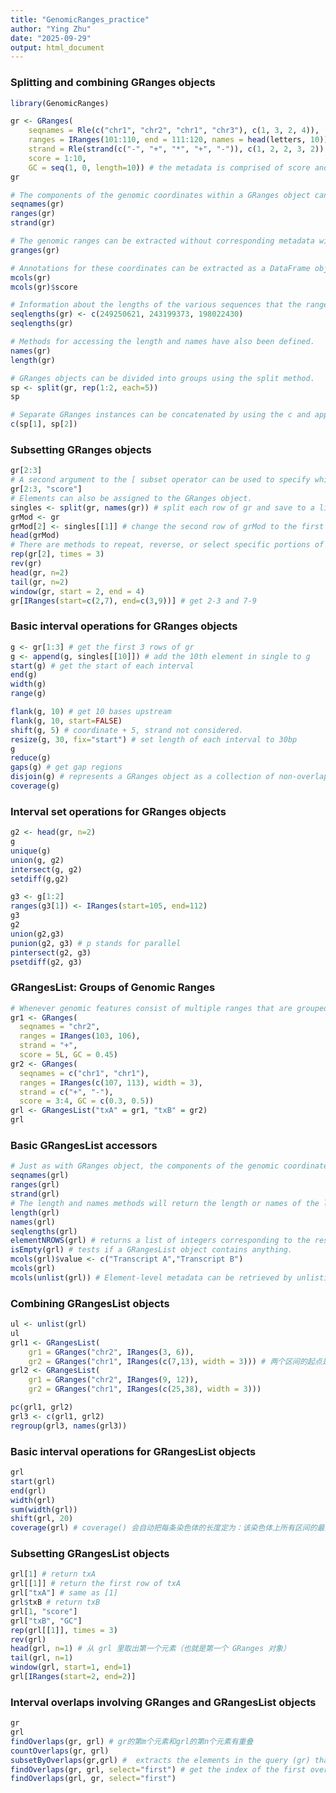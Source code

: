 ---
title: "GenomicRanges_practice"
author: "Ying Zhu"
date: "2025-09-29"
output: html_document
---
### Splitting and combining GRanges objects
```{r}
library(GenomicRanges)

gr <- GRanges(
    seqnames = Rle(c("chr1", "chr2", "chr1", "chr3"), c(1, 3, 2, 4)),
    ranges = IRanges(101:110, end = 111:120, names = head(letters, 10)),
    strand = Rle(strand(c("-", "+", "*", "+", "-")), c(1, 2, 2, 3, 2)),
    score = 1:10,
    GC = seq(1, 0, length=10)) # the metadata is comprised of score and GC information, but almost anything can be stored in the metadata portion of a GRanges object.
gr

# The components of the genomic coordinates within a GRanges object can be extracted using the seqnames, ranges, and strand accessor functions.
seqnames(gr)
ranges(gr)
strand(gr)

# The genomic ranges can be extracted without corresponding metadata with granges.
granges(gr)

# Annotations for these coordinates can be extracted as a DataFrame object using the mcols accessor.
mcols(gr)
mcols(gr)$score

# Information about the lengths of the various sequences that the ranges are aligned to can also be stored in the GRanges object. So if this is data from Homo sapiens, we can set the values as:
seqlengths(gr) <- c(249250621, 243199373, 198022430)
seqlengths(gr)

# Methods for accessing the length and names have also been defined.
names(gr)
length(gr)

# GRanges objects can be divided into groups using the split method. 
sp <- split(gr, rep(1:2, each=5))
sp

# Separate GRanges instances can be concatenated by using the c and append methods.
c(sp[1], sp[2])
```
### Subsetting GRanges objects
```{r}
gr[2:3] 
# A second argument to the [ subset operator can be used to specify which metadata columns to extract from the GRanges object.
gr[2:3, "score"]
# Elements can also be assigned to the GRanges object.
singles <- split(gr, names(gr)) # split each row of gr and save to a list
grMod <- gr
grMod[2] <- singles[[1]] # change the second row of grMod to the first row of gr
head(grMod)
# There are methods to repeat, reverse, or select specific portions of GRanges objects.
rep(gr[2], times = 3)
rev(gr)
head(gr, n=2)
tail(gr, n=2)
window(gr, start = 2, end = 4)
gr[IRanges(start=c(2,7), end=c(3,9))] # get 2-3 and 7-9

```

### Basic interval operations for GRanges objects
```{r}
g <- gr[1:3] # get the first 3 rows of gr
g <- append(g, singles[[10]]) # add the 10th element in single to g
start(g) # get the start of each interval
end(g)
width(g)
range(g)

flank(g, 10) # get 10 bases upstream
flank(g, 10, start=FALSE)
shift(g, 5) # coordinate + 5, strand not considered.
resize(g, 30, fix="start") # set length of each interval to 30bp
g
reduce(g)
gaps(g) # get gap regions
disjoin(g) # represents a GRanges object as a collection of non-overlapping ranges
coverage(g)
```
### Interval set operations for GRanges objects
```{r}
g2 <- head(gr, n=2)
g
unique(g)
union(g, g2)
intersect(g, g2)
setdiff(g,g2)

g3 <- g[1:2]
ranges(g3[1]) <- IRanges(start=105, end=112)
g3
g2
union(g2,g3)
punion(g2, g3) # p stands for parallel
pintersect(g2, g3)
psetdiff(g2, g3)
```

### GRangesList: Groups of Genomic Ranges
```{r}
# Whenever genomic features consist of multiple ranges that are grouped by a parent feature, they can be represented as a GRangesList object.
gr1 <- GRanges(
  seqnames = "chr2",
  ranges = IRanges(103, 106),
  strand = "+",
  score = 5L, GC = 0.45)
gr2 <- GRanges(
  seqnames = c("chr1", "chr1"),
  ranges = IRanges(c(107, 113), width = 3),
  strand = c("+", "-"),
  score = 3:4, GC = c(0.3, 0.5))
grl <- GRangesList("txA" = gr1, "txB" = gr2)
grl
```
### Basic GRangesList accessors
```{r}
# Just as with GRanges object, the components of the genomic coordinates within a GRangesList object can be extracted using simple accessor methods. Not surprisingly, the GRangesList objects have many of the same accessors as GRanges objects. The difference is that many of these methods return a list since the input is now essentially a list of GRanges objects.
seqnames(grl)
ranges(grl)
strand(grl)
# The length and names methods will return the length or names of the list and the seqlengths method will return the set of sequence lengths.
length(grl)
names(grl)
seqlengths(grl)
elementNROWS(grl) # returns a list of integers corresponding to the result of calling NROW on each individual GRanges object
isEmpty(grl) # tests if a GRangesList object contains anything.
mcols(grl)$value <- c("Transcript A","Transcript B")
mcols(grl)
mcols(unlist(grl)) # Element-level metadata can be retrieved by unlisting the GRangesList, and extracting the metadata
```

### Combining GRangesList objects
```{r}
ul <- unlist(grl)
ul
grl1 <- GRangesList(
    gr1 = GRanges("chr2", IRanges(3, 6)),
    gr2 = GRanges("chr1", IRanges(c(7,13), width = 3))) # 两个区间的起点是7和13，都3bp长
grl2 <- GRangesList(
    gr1 = GRanges("chr2", IRanges(9, 12)),
    gr2 = GRanges("chr1", IRanges(c(25,38), width = 3)))

pc(grl1, grl2)
grl3 <- c(grl1, grl2)
regroup(grl3, names(grl3))
```

### Basic interval operations for GRangesList objects
```{r}
grl
start(grl)
end(grl)
width(grl)
sum(width(grl))
shift(grl, 20)
coverage(grl) # coverage() 会自动把每条染色体的长度定为：该染色体上所有区间的最大end坐标
```
### Subsetting GRangesList objects
```{r}
grl[1] # return txA
grl[[1]] # return the first row of txA
grl["txA"] # same as [1]
grl$txB # return txB
grl[1, "score"]
grl["txB", "GC"]
rep(grl[[1]], times = 3)
rev(grl)
head(grl, n=1) # 从 grl 里取出第一个元素（也就是第一个 GRanges 对象）
tail(grl, n=1)
window(grl, start=1, end=1)
grl[IRanges(start=2, end=2)]

```

### Interval overlaps involving GRanges and GRangesList objects
```{r}
gr
grl
findOverlaps(gr, grl) # gr的第m个元素和grl的第n个元素有重叠
countOverlaps(gr, grl)
subsetByOverlaps(gr,grl) #  extracts the elements in the query (gr) that overlap at least one element in the subject (grl).
findOverlaps(gr, grl, select="first") # get the index of the first overlapping element in the subject for each element in the query.
findOverlaps(grl, gr, select="first") 
```